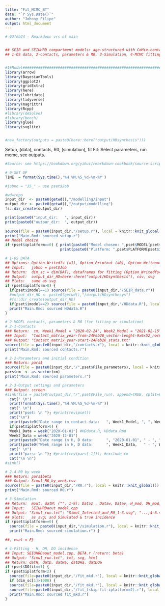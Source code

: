 ```yaml
---
title: "Fit_MCMC_BT"
date: "`r Sys.Date()`"
author: "Johnny Filipe"
output: html_document
---
```




```r
# 03feb24 - Rmarkdown vrs of main


## SEIR and SEIUHRD compartment models: age-structured with CoMix-contacts 
## 1-OS data, 2-contacts, parameters & R0, 3-Simulation, 4-MCMC fitting, plots & reports


#1#Model########################################################################
library(arrow)
library(BayesianTools)
library(ggplot2)
library(gridExtra)
library(here)
library(lubridate)
library(tidyverse)
library(magrittr)
library(Rcpp)
#library(deSolve)
#library(bench)
library(glue)
library(svglite)


#new_factory(outputs = paste0(here::here("output/HDsynthesis")))

```


Setup, (data), contacts, R0, (simulation), fit
Fit: Select parameters, run mcmc, see outputs.  


```r

#Source: see https://bookdown.org/yihui/rmarkdown-cookbook/source-script.html

# 0-SET UP
TIME  = format(Sys.time(),'%H.%M.%S_%d-%m-%Y')

#jobno = "J5_" - use pset$Job

#wd=repo
input_dir  <- paste0(getwd(),"/modelling/input")
output_dir <- paste0(getwd(),"/output/modelling")
fs::dir_create(output_dir)

print(paste0("input_dir:   ", input_dir))
print(paste0("outpur_dir:  ", output_dir))
  
source(file = paste0(input_dir,"/setup.r"), local = knitr::knit_global())
print("Main.Rmd: sourced setup.r")
## Model choice
if (pset$iplatform==0) { print(paste0("Model chosen: ",pset$MODEL[pset$imodel]))
                         print(paste0("Platform: ",pset$PLATFORM[pset$iplatform+1])) }

```

```r
# 1-OS DATA
## Options: Option_Writedfs (=1), Option_Printout (=0), Option_Writeout (=0), Freq_cutoff = 8
## Input:   jobno = pset$Job
## Return:  dim_sc = dim(DAT), dataframes for fitting (Option_Writedfs=1)
## Output:  output_dir_HD=here::here("output/HDsynthesis"), csv, svg 
## Plots:   same as svg
if (pset$iplatform>0) {
  if(pset$imodel==1) source(file = paste0(input_dir,"/SEIR_data.r"))
  #output_dir_HD <- paste0(getwd(),"/output/HDsynthesys")
  #fs::dir_create(output_dir_HD)
  if(pset$imodel==2) source(file = paste0(input_dir,"/HDdata.R"), local = knitr::knit_global())
  print("Main.Rmd: sourced HDdata.R")
}

```

```r
# 2-MODEL contacts, parameters & R0 (for fitting or simulation)
# 2-1-Contacts
### Return:  cm, Week1_Model = "2020-02-24", Week2_Model = "2021-02-15"
### Input:  "Contact_matrix_year-from-24Feb20_vector-lenght-9x9x52_norm=maxEV1.csv"
### Output: "Contact_matrix_year-start-24Feb20_stats.txt"
source(file = paste0(input_dir,"/contacts.r"), local = knitr::knit_global())
print("Main.Rmd: sourced contacts.r")

# 2-2-Parameters and initial condition
### Return: pars$
source(file = paste0(input_dir,"/",pset$File_parameters), local = knitr::knit_global())
pars$cm  <- as.vector(cm)
print("Main.Rmd: sourced parameters.r")

# 2-3-Output settings and parameters
### Output: screen
#sink(file = paste0(output_dir,"/",pset$File_run), append=TRUE, split=FALSE)
  cat(" \n")
  print(format(Sys.time(),'%H.%M.%S_%d-%m-%Y'))
  cat(" \n")
  print("pset: \n "); #print(rev(pset))
  cat("\n")
  print(paste0("Date range in contact-data:   ", Week1_Model, ", ", Week2_Model)); cat("\n")
  if(pset$iplatform>0) {
  Week1_Data = week("2020-01-01") #HDdata.R, HDdata.Rmd
  Week2_Data = week("2020-12-01")
  print(paste0("Date range in H, D data:      ", "2020-01-01", " - ", "2020-12-01")); cat("\n")
  print(paste0("Week range in H, D data:      ", Week1_Data,   " - ", Week2_Data  )); cat("\n") }
  cat(" \n")
  print("pars: \n "); #print(rev(pars[-1])); #exclude cm
  cat("\n \n")
#sink()

# 2-4-R0 by week
### Return: pars$beta
### Output: Simul_R0_by_week.csv
source(file = paste0(input_dir,"/R0.r"), local = knitr::knit_global())
print("Main.Rmd: sourced R0.r")

```

```r
# 3-Simulation
## Return:  mout, datM: ("", 1-9): Dataz , Dataw, Datav, H_mod, DH_mod, DO_mod
## Input:   SEIUHRDaout_model.cpp
## Output: "Simul_run.txt"; "Simul_Infected_and_R0_1-3.svg", "...,4-6.svg"
## plots:   as svg; and Simulated & true incidence
if (pset$iplatform==0) {
  source(file = paste0(input_dir,"/simulation.r"), local = knitr::knit_global()) 
  print("Main.Rmd: sourced simulation.r") }

```

```r
##, eval = F}

# 4-Fitting - H, DH, DO incidence
## Input: SEIUHRDaout_model.cpp, BETA.r (return: beta)
## Output: "Simul_run.txt", txt, svg, html
## Return: datH, datD, datHa, datDHa, datDOa
if (pset$DOfit==1) {
if (pset$iplatform<2) {
  source(file=paste0(input_dir,"/fit_mkd.r"), local = knitr::knit_global()) } else {
  if (dim_sc[1]>1000) {
  source(file=paste0(input_dir,"/fit_mkd.r"), local = knitr::knit_global()) } else {
  source(file=paste0(input_dir,"/fit_(skip-fit-iplatform=2).r"), local = knitr::knit_global()) }      }
  print("Main.Rmd: sourced fit_mkd.r")
}
  

```

